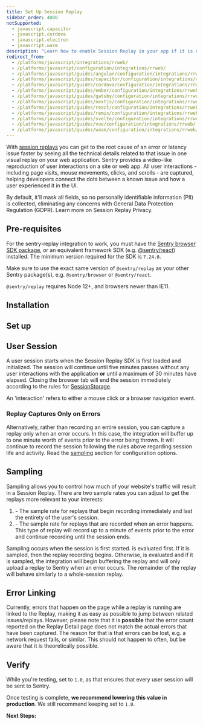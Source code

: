 ```yaml
---
title: Set Up Session Replay
sidebar_order: 4000
notSupported:
  - javascript.capacitor
  - javascript.cordova
  - javascript.electron
  - javascript.wasm
description: "Learn how to enable Session Replay in your app if it is not already set up."
redirect_from:
  - /platforms/javascript/integrations/rrweb/
  - /platforms/javascript/configuration/integrations/rrweb/
  - /platforms/javascript/guides/angular/configuration/integrations/rrweb/
  - /platforms/javascript/guides/capacitor/configuration/integrations/rrweb/
  - /platforms/javascript/guides/cordova/configuration/integrations/rrweb/
  - /platforms/javascript/guides/ember/configuration/integrations/rrweb/
  - /platforms/javascript/guides/gatsby/configuration/integrations/rrweb/
  - /platforms/javascript/guides/nextjs/configuration/integrations/rrweb/
  - /platforms/javascript/guides/react/configuration/integrations/rrweb/
  - /platforms/javascript/guides/remix/configuration/integrations/rrweb/
  - /platforms/javascript/guides/svelte/configuration/integrations/rrweb/
  - /platforms/javascript/guides/vue/configuration/integrations/rrweb/
  - /platforms/javascript/guides/wasm/configuration/integrations/rrweb/
---
```


<Include name="beta-note-session-replay.mdx" />

With [session replays](/product/session-replay/) you can get to the root cause of an error or latency issue faster by seeing all the technical details related to that issue in one visual replay on your web application. Sentry provides a video-like reproduction of user interactions on a site or web app. All user interactions - including page visits, mouse movements, clicks, and scrolls - are captured, helping developers connect the dots between a known issue and how a user experienced it in the UI.

By default, it'll mask all fields, so no personally identifiable information (PII) is collected, eliminating any concerns with General Data Protection Regulation (GDPR). Learn more on <PlatformLink to="/session-replay/privacy">Session Replay Privacy</PlatformLink>.

## Pre-requisites

For the sentry-replay integration to work, you must have the [Sentry browser SDK package](https://www.npmjs.com/package/@sentry/browser), or an equivalent framework SDK (e.g. [@sentry/react](https://www.npmjs.com/package/@sentry/react)) installed. The minimum version required for the SDK is `7.24.0`.

Make sure to use the exact same version of `@sentry/replay` as your other Sentry package(s), e.g. `@sentry/browser` or `@sentry/react`.

`@sentry/replay` requires Node 12+, and browsers newer than IE11.

## Installation

<PlatformContent includePath="session-replay/install-session-replay" />

## Set up

<PlatformContent includePath="session-replay/setup-session-replay" />

## User Session

A user session starts when the Session Replay SDK is first loaded and initialized. The session will continue until five minutes passes without any user interactions with the application **or** until a maximum of 30 minutes have elapsed. Closing the browser tab will end the session immediately according to the rules for [SessionStorage](https://developer.mozilla.org/en-US/docs/Web/API/Window/sessionStorage).

<Note>

An 'interaction' refers to either a mouse click or a browser navigation event.

</Note>

### Replay Captures Only on Errors

Alternatively, rather than recording an entire session, you can capture a replay only when an error occurs. In this case, the integration will buffer up to one minute worth of events prior to the error being thrown. It will continue to record the session following the rules above regarding session life and activity. Read the [sampling](#sampling) section for configuration options.

## Sampling

Sampling allows you to control how much of your website's traffic will result in a Session Replay. There are two sample rates you can adjust to get the replays more relevant to your interests:

1. <PlatformIdentifier name="replays-session-sample-rate" /> - The sample rate for replays that begin recording immediately and last the entirety of the user's session.
2. <PlatformIdentifier name="replays-on-error-sample-rate" /> - The sample rate for replays that are recorded when an error happens. This type of replay will record up to a minute of events prior to the error and continue recording until the session ends.

Sampling occurs when the session is first started. <PlatformIdentifier name="replays-session-sample-rate" /> is evaluated first. If it is sampled, then the replay recording begins. Otherwise, <PlatformIdentifier name="replays-on-error-sample-rate" /> is evaluated and if it is sampled, the integration will begin buffering the replay and will only upload a replay to Sentry when an error occurs. The remainder of the replay will behave similarly to a whole-session replay.

## Error Linking

Currently, errors that happen on the page while a replay is running are linked to the Replay, making it as easy as possible to jump between related issues/replays. However, please note that it is __possible__ that the error count reported on the Replay Detail page does not match the actual errors that have been captured. The reason for that is that errors can be lost, e.g. a network request fails, or similar. This should not happen to often, but be aware that it is theoretically possible.

## Verify

While you're testing, set <PlatformIdentifier name="replays-session-sample-rate" /> to `1.0`, as that ensures that every user session will be sent to Sentry.

Once testing is complete, **we recommend lowering this value in production**. We still recommend keeping <PlatformIdentifier name="replays-on-error-sample-rate" /> set to `1.0`.

**Next Steps:**

<PageGrid />

